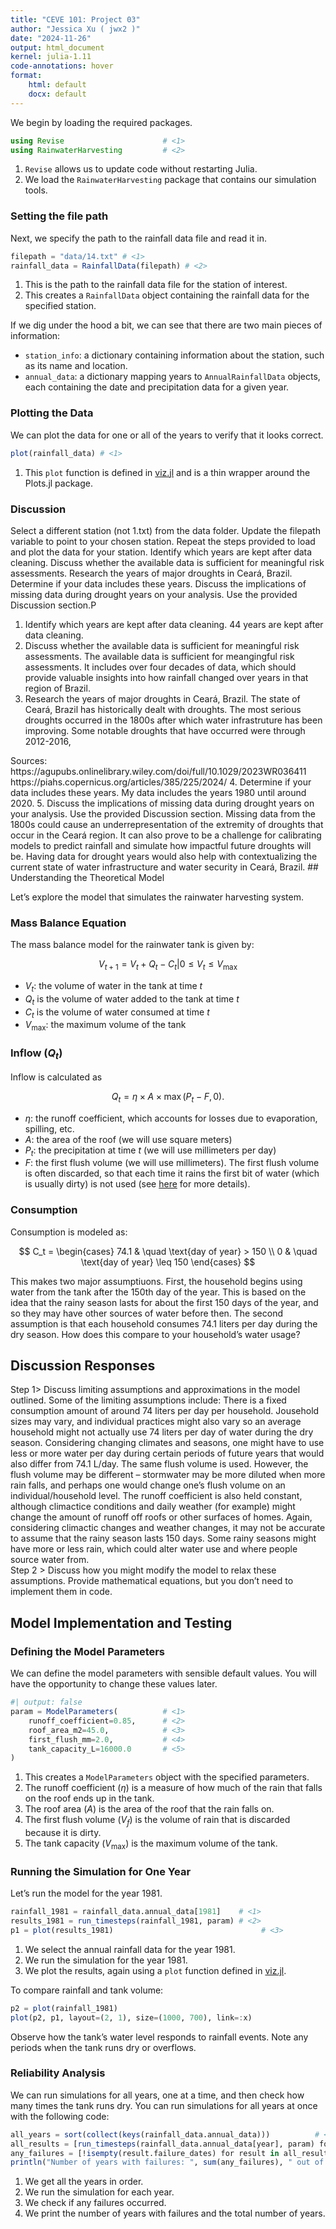 ```yaml
---
title: "CEVE 101: Project 03"
author: "Jessica Xu ( jwx2 )"
date: "2024-11-26"
output: html_document
kernel: julia-1.11
code-annotations: hover
format:
    html: default
    docx: default 
---
```


We begin by loading the required packages.

```julia
using Revise                      # <1>
using RainwaterHarvesting         # <2>
```

1. `Revise` allows us to update code without restarting Julia.
2. We load the `RainwaterHarvesting` package that contains our simulation tools.

### Setting the file path

Next, we specify the path to the rainfall data file and read it in.

```julia
filepath = "data/14.txt" # <1>   
rainfall_data = RainfallData(filepath) # <2>
```

1. This is the path to the rainfall data file for the station of interest.
2. This creates a `RainfallData` object containing the rainfall data for the specified station.

If we dig under the hood a bit, we can see that there are two main pieces of information:

- `station_info`: a dictionary containing information about the station, such as its name and location.
- `annual_data`: a dictionary mapping years to `AnnualRainfallData` objects, each containing the date and precipitation data for a given year.

### Plotting the Data

We can plot the data for one or all of the years to verify that it looks correct.

```julia
plot(rainfall_data) # <1>
```

1. This `plot` function is defined in [viz.jl](./RainwaterHarvesting/src/viz.jl) and is a thin wrapper around the Plots.jl package.

### Discussion

Select a different station (not 1.txt) from the data folder.
Update the filepath variable to point to your chosen station.
Repeat the steps provided to load and plot the data for your station.
Identify which years are kept after data cleaning.
Discuss whether the available data is sufficient for meaningful risk assessments.
Research the years of major droughts in Ceará, Brazil.
Determine if your data includes these years.
Discuss the implications of missing data during drought years on your analysis. Use the provided Discussion section.P

1. Identify which years are kept after data cleaning.
44 years are kept after data cleaning. 
2. Discuss whether the available data is sufficient for meaningful risk assessments.
The available data is sufficient for meangingful risk assessments. It includes over four decades of data, which should provide valuable insights into how rainfall changed over years in that region of Brazil. 
3. Research the years of major droughts in Ceará, Brazil.
The state of Ceará, Brazil has historically dealt with droughts. The most serious droughts occurred in the 1800s after which water infrastruture has been improving. Some notable droughts that have occurred were through 2012-2016, 

Sources:
https://agupubs.onlinelibrary.wiley.com/doi/full/10.1029/2023WR036411 
https://piahs.copernicus.org/articles/385/225/2024/ 
4. Determine if your data includes these years.
My data includes the years 1980 until around 2020. 
5. Discuss the implications of missing data during drought years on your analysis. Use the provided Discussion section.
Missing data from the 1800s could cause an underrepresentation of the extremity of droughts that occur in the Ceará region. It can also prove to be a challenge for calibrating models to predict rainfall and simulate how impactful future droughts will be. Having data for drought years would also help with contextualizing the current state of water infrastructure and water security in Ceará, Brazil. 
## Understanding the Theoretical Model

Let's explore the model that simulates the rainwater harvesting system.

### Mass Balance Equation

The mass balance model for the rainwater tank is given by:

$$
V_{t+1} = V_t + Q_t - C_t | 0 \leq V_t \leq V_\text{max}
$$

- $V_t$: the volume of water in the tank at time $t$
- $Q_t$ is the volume of water added to the tank at time $t$
- $C_t$ is the volume of water consumed at time $t$
- $V_\text{max}$: the maximum volume of the tank

### Inflow ($Q_t$)

Inflow is calculated as

$$
Q_t = \eta \times A \times \max(P_t - F, 0).
$$

- $\eta$: the runoff coefficient, which accounts for losses due to evaporation, spilling, etc.
- $A$: the area of the roof (we will use square meters)
- $P_t$: the precipitation at time $t$ (we will use millimeters per day)
- $F$: the first flush volume (we will use millimeters). The first flush volume is often discarded, so that each time it rains the first bit of water (which is usually dirty) is not used (see [here](https://rainwaterharvesting.tamu.edu/pre-storage-treatment/) for more details).

### Consumption

Consumption is modeled as:

$$
C_t = \begin{cases}
    74.1 & \quad \text{day of year} > 150 \\
    0 & \quad \text{day of year} \leq 150
\end{cases}
$$

This makes two major assumptiuons.
First, the household begins using water from the tank after the 150th day of the year.
This is based on the idea that the rainy season lasts for about the first 150 days of the year, and so they may have other sources of water before then.
The second assumption is that each household consumes 74.1 liters per day during the dry season.
How does this compare to your household's water usage?

## Discussion Responses
Step 1> Discuss limiting assumptions and approximations in the model outlined. 
Some of the limiting assumptions include: 
There is a fixed consumption amount of around 74 liters per day per household. Jousehold sizes may vary, and individual practices might also vary so an average household might not actually use 74 liters per day of water during the dry season. Considering changing climates and seasons, one might have to use less or more water per day during certain periods of future years that would also differ from 74.1 L/day. 
The same flush volume is used. However, the flush volume may be different -- stormwater may be more diluted when more rain falls, and perhaps one would change one's flush volume on an individual/household level. 
The runoff coefficient is also held constant, although climactice conditions and daily weather (for example) might change the amount of runoff off roofs or other surfaces of homes. 
Again, considering climactic changes and weather changes, it may not be accurate to assume that the rainy season lasts 150 days. Some rainy seasons might have more or less rain, which could alter water use and where people source water from.  
Step 2 > Discuss how you might modify the model to relax these assumptions. Provide mathematical equations, but you don’t need to implement them in code.



## Model Implementation and Testing

### Defining the Model Parameters

We can define the model parameters with sensible default values.
You will have the opportunity to change these values later.

```julia
#| output: false
param = ModelParameters(          # <1>
    runoff_coefficient=0.85,      # <2>
    roof_area_m2=45.0,            # <3>
    first_flush_mm=2.0,           # <4>
    tank_capacity_L=16000.0       # <5>
)
```

1. This creates a `ModelParameters` object with the specified parameters.
2. The runoff coefficient ($\eta$) is a measure of how much of the rain that falls on the roof ends up in the tank.
3. The roof area ($A$) is the area of the roof that the rain falls on.
4. The first flush volume ($V_f$) is the volume of rain that is discarded because it is dirty.
5. The tank capacity ($V_\text{max}$) is the maximum volume of the tank.

### Running the Simulation for One Year

Let's run the model for the year 1981.

```julia
rainfall_1981 = rainfall_data.annual_data[1981]    # <1>
results_1981 = run_timesteps(rainfall_1981, param) # <2>
p1 = plot(results_1981)                                 # <3>
```

1. We select the annual rainfall data for the year 1981.
2. We run the simulation for the year 1981.
3. We plot the results, again using a `plot` function defined in [viz.jl](./RainwaterHarvesting/src/viz.jl).

To compare rainfall and tank volume:

```julia
p2 = plot(rainfall_1981)
plot(p2, p1, layout=(2, 1), size=(1000, 700), link=:x)
```

Observe how the tank's water level responds to rainfall events.
Note any periods when the tank runs dry or overflows.

### Reliability Analysis

We can run simulations for all years, one at a time, and then check how many times the tank runs dry.
You can run simulations for all years at once with the following code:

```julia
all_years = sort(collect(keys(rainfall_data.annual_data)))          # <1>
all_results = [run_timesteps(rainfall_data.annual_data[year], param) for year in all_years]   # <2>
any_failures = [!isempty(result.failure_dates) for result in all_results]  # <3>
println("Number of years with failures: ", sum(any_failures), " out of ", length(all_years))  # <4>
```

1. We get all the years in order.
2. We run the simulation for each year.
3. We check if any failures occurred.
4. We print the number of years with failures and the total number of years.
